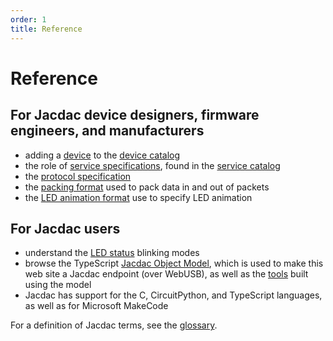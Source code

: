 ```yaml
---
order: 1
title: Reference
---
```


# Reference


## For Jacdac device designers, firmware engineers, and manufacturers

- adding a [device](../tools/device-designer) to the [device catalog](../devices)
- the role of [service specifications](service-specification/), found in the [service catalog](../services)
- the [protocol specification](./protocol)
- the [packing format](./pack-format) used to pack data in and out of packets
- the [LED animation format](./led-animation) use to specify LED animation

## For Jacdac users

- understand the [LED status](./led-status) blinking modes
- browse the TypeScript [Jacdac Object Model](../clients/web/jdom), which is used to make this web site a Jacdac endpoint (over WebUSB), as well as the [tools](../tools/) built using the model
- Jacdac has support for the C, CircuitPython, and TypeScript languages, as well as for Microsoft MakeCode

For a definition of Jacdac terms, see the [glossary](/reference/glossary).

